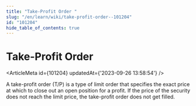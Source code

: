 ```yaml
---
title: "Take-Profit Order "
slug: "/en/learn/wiki/take-profit-order--101204"
id: "101204"
hide_table_of_contents: true
---
```



# Take-Profit Order 

<ArticleMeta id={101204} updatedAt={'2023-09-26 13:58:54'} />
<div className='border-solid border-b border-t-0 my-4 border-[var(--ifm-color-gray-300)]' />

A take-profit order (T/P) is a type of limit order that specifies the exact price at which to close out an open position for a profit. If the price of the security does not reach the limit price, the take-profit order does not get filled.
